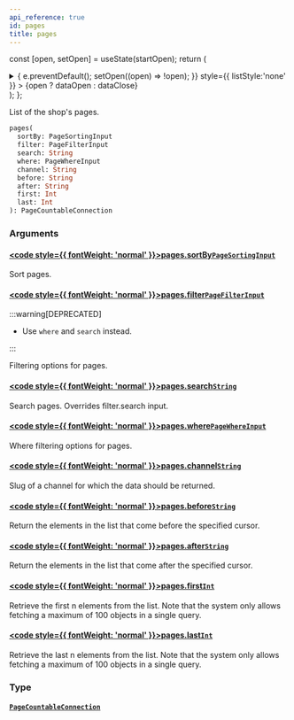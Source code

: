 ```yaml
---
api_reference: true
id: pages
title: pages
---
```






const [open, setOpen] = useState(startOpen);
return (
<details {...(open ? { open: true } : {})} className="details" style={{ border:'none', boxShadow:'none', background:'var(--ifm-background-color)' }}>
<summary
onClick={(e) => {
e.preventDefault();
setOpen((open) => !open);
}}
style={{ listStyle:'none' }} >
{open ? dataOpen : dataClose}
</summary>
{open && children}
</details>
);
};

List of the shop's pages.

```graphql
pages(
  sortBy: PageSortingInput
  filter: PageFilterInput
  search: String
  where: PageWhereInput
  channel: String
  before: String
  after: String
  first: Int
  last: Int
): PageCountableConnection
```

### Arguments

#### [<code style={{ fontWeight: 'normal' }}>pages.<b>sortBy</b></code>](#)<Bullet />[`PageSortingInput`](../../../api-reference/pages/inputs/page-sorting-input.mdx) <Badge class="badge badge--secondary" text="input"/> <Badge class="badge badge--secondary" text="pages"/>

Sort pages.

#### [<code style={{ fontWeight: 'normal' }}>pages.<b>filter</b></code>](#)<Bullet />[`PageFilterInput`](../../../api-reference/pages/inputs/page-filter-input.mdx) <Badge class="badge badge--deprecated badge--secondary" text="deprecated"/> <Badge class="badge badge--secondary" text="input"/> <Badge class="badge badge--secondary" text="pages"/>

:::warning[DEPRECATED]

- Use `where` and `search` instead.

:::

Filtering options for pages.

#### [<code style={{ fontWeight: 'normal' }}>pages.<b>search</b></code>](#)<Bullet />[`String`](../../../api-reference/miscellaneous/scalars/string.mdx) <Badge class="badge badge--secondary" text="scalar"/> <Badge class="badge badge--secondary" text="miscellaneous"/>

Search pages. Overrides filter.search input.


<Badge text="Added in Saleor 3.22" class="badge badge--secondary margin-bottom--sm" />


#### [<code style={{ fontWeight: 'normal' }}>pages.<b>where</b></code>](#)<Bullet />[`PageWhereInput`](../../../api-reference/pages/inputs/page-where-input.mdx) <Badge class="badge badge--secondary" text="input"/> <Badge class="badge badge--secondary" text="pages"/>

Where filtering options for pages.


<Badge text="Added in Saleor 3.22" class="badge badge--secondary margin-bottom--sm" />


#### [<code style={{ fontWeight: 'normal' }}>pages.<b>channel</b></code>](#)<Bullet />[`String`](../../../api-reference/miscellaneous/scalars/string.mdx) <Badge class="badge badge--secondary" text="scalar"/> <Badge class="badge badge--secondary" text="miscellaneous"/>

Slug of a channel for which the data should be returned.


<Badge text="Added in Saleor 3.22" class="badge badge--secondary margin-bottom--sm" />


#### [<code style={{ fontWeight: 'normal' }}>pages.<b>before</b></code>](#)<Bullet />[`String`](../../../api-reference/miscellaneous/scalars/string.mdx) <Badge class="badge badge--secondary" text="scalar"/> <Badge class="badge badge--secondary" text="miscellaneous"/>

Return the elements in the list that come before the specified cursor.

#### [<code style={{ fontWeight: 'normal' }}>pages.<b>after</b></code>](#)<Bullet />[`String`](../../../api-reference/miscellaneous/scalars/string.mdx) <Badge class="badge badge--secondary" text="scalar"/> <Badge class="badge badge--secondary" text="miscellaneous"/>

Return the elements in the list that come after the specified cursor.

#### [<code style={{ fontWeight: 'normal' }}>pages.<b>first</b></code>](#)<Bullet />[`Int`](../../../api-reference/miscellaneous/scalars/int.mdx) <Badge class="badge badge--secondary" text="scalar"/> <Badge class="badge badge--secondary" text="miscellaneous"/>

Retrieve the first n elements from the list. Note that the system only allows fetching a maximum of 100 objects in a single query.

#### [<code style={{ fontWeight: 'normal' }}>pages.<b>last</b></code>](#)<Bullet />[`Int`](../../../api-reference/miscellaneous/scalars/int.mdx) <Badge class="badge badge--secondary" text="scalar"/> <Badge class="badge badge--secondary" text="miscellaneous"/>

Retrieve the last n elements from the list. Note that the system only allows fetching a maximum of 100 objects in a single query.

### Type

#### [`PageCountableConnection`](../../../api-reference/pages/objects/page-countable-connection.mdx) <Badge class="badge badge--secondary" text="object"/> <Badge class="badge badge--secondary" text="pages"/>

